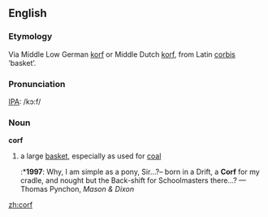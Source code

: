 ==English==
===Etymology===
Via Middle Low German [[korf]] or Middle Dutch [[korf]], from Latin [[corbis]] ‘basket’.

===Pronunciation===
[[IPA]]: /kɔ:f/

===Noun===
'''corf'''
# a large [[basket]], especially as used for [[coal]]
#:*'''1997''': Why, I am simple as a pony, Sir…?– born in a Drift, a '''Corf''' for my cradle, and nought but the Back-shift for Schoolmasters there…? — Thomas Pynchon, ''Mason & Dixon''

[[zh:corf]]